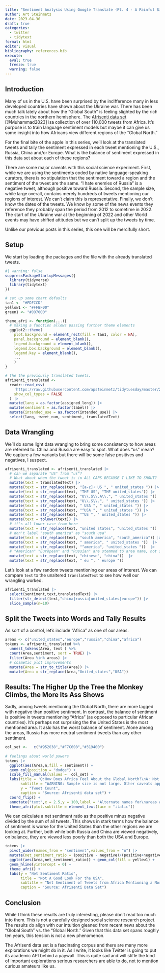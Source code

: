```yaml
---
title: "Sentiment Analysis Using Google Translate (Pt. 4 - A Painful Sight)"
author: Art Steinmetz
date: 2023-04-30
draft: true
categories: 
  - twitter
  - tidytext
format: html
editor: visual
bibliography: references.bib
execute: 
  eval: true
  freeze: true
  warning: false
---
```


## Introduction

Many of us in the U.S. have been surprised by the indifference many in less developed countries have shown about the Ukraine war. There has been much talk lately about how the "Global South" is feeling slighted by the rich countries in the northern hemisphere. The [Afrisenti data set](https://arxiv.org/abs/2302.08956) [@Muhammad2023] isa collection of over 110,000 tweets from Africa.  It's purpose is to train language sentiment models but maybe it can give us some insight into how Africans view different regions of the "Global North."

For the final bite of the apple in this series, we'll look at the translated tweets and tally the sentiment expressed in each tweet mentioning the U.S., Russia, China and/or Europe. What is the balance of sentiment expressed in this data set about each of these regions?

There are some major caveats with this social science experiment. First, while we are using the sentiments coded by native language-speaking curators, there is no stipulation that the sentiment toward a region and the sentiment of the tweet are the same. "I hate enemies of Russia" is a negative tweet, although positive toward Russia. Second, the sample size, while large overall, contains merely hundreds of tweets mentioning our regions of interest. We can't claim this is representative. Finally, we don't know the dates of the tweets. We know by some of the news events they reference they probably span the period from 2012 to sometime in 2022. The start of the Ukraine war at the beginning of 2022 and other World events may have shifted attitudes but we can't split up the tweets by time.

Unlike our previous posts in this series, this one will be mercifully short.

## Setup

We start by loading the packages and the file with the already translated tweets.

```r
#| warning: false
suppressPackageStartupMessages({
  library(tidyverse)
  library(tidytext)
})

# set up some chart defaults
tan1 <- "#FDECCD"
yellow1 <- "#FFBF00"
green1 <- "#007000"

theme_afri <- function(...){
  # making a function allows passing further theme elements
  ggplot2::theme(
    plot.background = element_rect(fill = tan1, color = NA),
    panel.background = element_blank(),
    legend.background = element_blank(),
    legend.box.background = element_blank(),
    legend.key = element_blank(),
    ...
    ) 
}

# the the previously translated tweets.
afrisenti_translated <-
  readr::read_csv(
    'https://raw.githubusercontent.com/apsteinmetz/tidytuesday/master/2023-02-28_african_language/data/afrisenti_translated.csv',
    show_col_types = FALSE
  ) |>
  mutate(lang = as.factor(assigned_long)) |>
  mutate(sentiment = as.factor(label)) |>
  mutate(intended_use = as.factor(intended_use)) |>
  select(lang, tweet_num, sentiment, translatedText)

```
## Data Wrangling

We'll do some light data wranglng to bring some consistency to how areas are referred to.  China and Russia are easy to spot.  What does "us" mean?  We capture a few variants but there will be some false positives and negatives, I suspect.
```r
afrisenti_translated <- afrisenti_translated |>
  # can we separate "US" from "us"?
  # What about when the tweet is in ALL CAPS BECAUSE I LIKE TO SHOUT?
  mutate(text = translatedText) |>
  mutate(text = str_replace(text, "[a-z]+ US ", " united_states ")) |>
  mutate(text = str_replace(text, "THE US", "THE united_states")) |>
  mutate(text = str_replace(text, "U\\.S\\.A\\.", " united_states ")) |>
  mutate(text = str_replace(text, "U\\.S\\.", " united_states ")) |>
  mutate(text = str_replace(text, " USA ", " united_states ")) |>
  mutate(text = str_replace(text, "^USA ", " united_states ")) |>
  mutate(text = str_replace(text, "^US ", " united_states ")) |>
  mutate(text = tolower(text)) |>
  # it's all lower case from here
  mutate(text = str_replace(text, "united states", "united_states ")) |>
  # don't label "south america" as "south usa"
  mutate(text = str_replace(text, "south america", "south_america")) |>
  mutate(text = str_replace(text, " america", " united_states "))  |> 
  mutate(text = str_replace(text, "^america", "united_states "))  |> 
  # "American" "European" and "Russian" are stemmed to area name, not so Chinese
  mutate(text = str_replace(text, "chinese", "china"))  |> 
  mutate(text = str_replace(text, " eu ", " europe "))
```
Let's look at a few random tweets mentioning our areas of interest. We can compare `text` to the unaltered `translatedText` to see how well our wrangling worked.

```r
afrisenti_translated |> 
  select(sentiment,text,translatedText) |> 
  filter(str_detect(text,"china|russia|united_states|europe")) |> 
  slice_sample(n=10)
```
## Split the Tweets into Words and Tally Results

As sort of a control, let's include "Africa" as one of our areas.
```r
areas <- c("united_states","europe","russia","china","africa")
tokens <- afrisenti_translated %>%  
  unnest_tokens(Area, text ) %>% 
  count(Area,sentiment, sort = TRUE) |>
  filter(Area %in% areas) |> 
  # cosmetic plot improvements
  mutate(Area = str_to_title(Area)) |> 
  mutate(Area = str_replace(Area,"United_states","USA"))
```
## Results: The Higher Up the Tree the Monkey Climbs, the More Its Ass Shows

Sadly, among tweets mentioning the Global North, there are more tagged with negative than positive sentiment.  In contrast, the balance of sentiment is positive in tweets mentioning "Africa" (as opposed to particular African countries).  It's perhaps not surprising the the United States is the most mentioned area. It aslo has the worst balance of sentiment.  Alone among the areas, Russia has more neutral sentiment tweets than any other sentiment.
```r
col_set <-   c("#952038","#F7C608","#319400")
  
# feelings about world powers
tokens |>
  ggplot(aes(Area,n,fill = sentiment)) + 
  geom_col(position = "dodge") + 
  scale_fill_manual(values =  col_set) + 
  labs(title = 'Q:How Does Africa Feel About the Global North?\nA: Not great, but Tweets mentioning Russia are mostly "neutral."',
       subtitle = "WARNING: Sample size is not large. Other caveats apply.",
       y = "Tweet Count",
       caption = "Source: Afrisenti data set") +
  coord_flip() +
  annotate("text",x = 2.5,y = 100,label = "Alternate names for\nareas are combined.\ne.g. EU = Europe") +
  theme_afri(plot.subtitle = element_text(face = "italic"))
```

We can calculate a net sentiment ratio as the positive minus negative divided by the sum of all tweets. This shows in stark terms how the balance of sentiment is worse for the United States than the other regions we are looking at.  Further, both while both Russia and China are viewed negatively, on balance, they are viewed less poorly than both the USA and Europe.

```r
tokens |> 
  pivot_wider(names_from = "sentiment",values_from = "n") |> 
  mutate(net_sentiment_ratio = (positive - negative)/(positive+negative+neutral)) |> 
  ggplot(aes(Area,net_sentiment_ratio)) + geom_col(fill = yellow1) + 
  geom_hline(yintercept = 0) + 
  theme_afri() + 
  labs(y = "Net Sentiment Ratio",
       title = "Not A Good Look For the USA",
       subtitle = "Net Sentiment of Tweets from Africa Mentioning a Northern Area or Africa",
       caption = "Source: Afrisenti Data Set")
```
## Conclusion

While I think these results are truly interesting, please don't read too much into them. This is not a carefully designed social science research project. The results do align with our intuition gleaned from recent news about the "Global South" vs. the "Global North."  Given that this data set spans roughly ten years, this tension is not a new phenomenon.

The Afrisenti data set is a fascinating corpus and there are many more explorations we might do in it.  As I write, it looks like Twitter is going to put its academic API behind a paywall. This is quite sad and will stifle the kind of important explorations serious researchers are able to do, not to mention curious amateurs like us.


